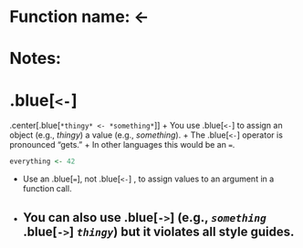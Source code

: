 # Function name: <-
# Notes:
# .blue[`<-`]
.center[.blue[`*thingy* <- *something*`]]
+ You use .blue[`<-`] to assign an object (e.g., *thingy*) a value (e.g., *something*).
+ The .blue[`<-`] operator is pronounced "gets."
+ In other languages this would be an `=`.
```r
everything <- 42
```
+ Use an .blue[`=`], not .blue[`<-`] , to assign values to an argument in a function call.
+ You can also use  .blue[`->`] (e.g., *`something`* .blue[`->`] *`thingy`*) but it violates all style guides.
---